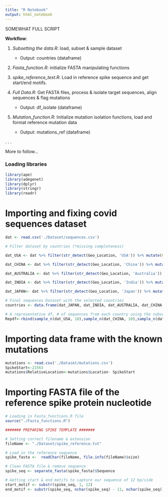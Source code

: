 ```yaml
---
title: "R Notebook"
output: html_notebook
---
```

SOMEWHAT FULL SCRIPT 


**Workflow**:

  1. *Subsetting the data.R*: load, subset & sample dataset 
      * Output: countries (dataframe)
      
  2. *Fasta_function.R*: initialize FASTA manipulating functions
  
  3. *spike_reference_test.R*: Load in reference spike sequence and get start/end motifs.
  
  4. *Full Data.R*: Get FASTA files, process & isolate target sequences, align sequences & flag mutations
      * Output: df_isolate (dataframe)
      
  5. *Mutation_function.R*: Initialize mutation isolation functions, load and format reference mutation data
      * Output: mutations_ref (dataframe)
  
  .
  .
  .

More to follow...

### Loading libraries
```r
library(ape)
library(adegenet)
library(dplyr)
library(stringr)
library(readr)
```


# Importing and fixing covid sequences dataset
```r
dat <- read.csv('./Dataset/sequences.csv')

# Filter dataset by countries (*missing completeness)

dat_USA <- dat %>% filter(str_detect(Geo_Location, 'USA')) %>% mutate(Geo_Location = "USA") %>% slice_sample(n = 100)

dat_CHINA <- dat %>% filter(str_detect(Geo_Location, 'China')) %>% mutate(Geo_Location = "CHN") %>% slice_sample(n = 100)

dat_AUSTRALIA <- dat %>% filter(str_detect(Geo_Location, 'Australia')) %>% mutate(Geo_Location = "AUS") %>% slice_sample(n = 100)

dat_INDIA <- dat %>% filter(str_detect(Geo_Location, 'India')) %>% mutate(Geo_Location = "IND") %>% slice_sample(n = 100)

dat_JAPAN<- dat %>% filter(str_detect(Geo_Location, 'Japan')) %>% mutate(Geo_Location = "JPN") %>% slice_sample(n = 100)

# Final sequences Dataset with the selected countries
countries <- data.frame(dat_JAPAN, dat_INDIA, dat_AUSTRALIA, dat_CHINA, dat_USA)

# A representative df, # of sequences from each country using the subsetting code
Repdf<-rbind(sample_n(dat_USA, 10),sample_n(dat_CHINA, 10),sample_n(dat_AUSTRALIA, 10),sample_n(dat_INDIA, 10),sample_n(dat_INDIA, 10),sample_n(dat_JAPAN, 10))
```

# Importing data frame with the known mutations
```r
mutations <- read.csv('./Dataset/mutations.csv')
SpikeStart<-21563
mutations$RelativeLocation<-mutations$Location- SpikeStart
```

# Importing FASTA file of the reference spike protein nucleotide
```r
# Loading in Fasta_functions.R file
source("./Fasta_functions.R")

####### PREPARING SPIKE TEMPLATE #######

# Setting correct filename & extension
fileName <- "./Dataset/spike_reference.txt"

# Load in the reference sequence
spike_fasta <-  readChar(fileName, file.info(fileName)$size)

# Clean FASTA file & remove sequence
spike_seq <- separate_fasta(spike_fasta)$Sequence

# Getting start & end motifs to capture our sequence of 12 bp/side
start_motif <- substr(spike_seq, 1, 12)
end_motif <- substr(spike_seq, nchar(spike_seq) - 11, nchar(spike_seq))
```
















